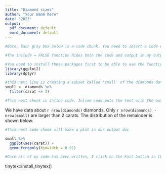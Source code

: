---
title: "Diamond sizes"
author: "Your Name here"
date: "2023"
output:
  pdf_document: default
  word_document: default
---

``` {r, echo = FALSE}
#Note, Each gray box below is a code chunk. You need to insert a code chunk and put your R code in it. By setting echo = FALSE. this comment and any code will not show in my output document. If it were TRUE, the comment and code would appear. 
```

```{r setup, include = FALSE}
#The include = FALSE function hides both the code and output in my output document

#You need to install these packages first to be able to use the functions within them. You can install them from the Tools tab or write a new code chunk: install.packages("package_name"). 
library(ggplot2)
library(dplyr)
```

```{r, include = FALSE}
#this next line is creating a subset called 'small' of the diamonds data
small <- diamonds %>% 
  filter(carat <= 2)
```

```{r, echo = FALSE}
#This next chunk is inline code. Inline code puts the text with the output of the function in my document.
```

We have data about `r nrow(diamonds)` diamonds. Only 
`r nrow(diamonds) - nrow(small)` are larger than
2 carats. The distribution of the remainder is shown
below:

``` {r, echo = FALSE}
#This next code chunk will make a plot in our output doc
```

```{r, echo = FALSE}
small %>% 
  ggplot(aes(carat)) + 
  geom_freqpoly(binwidth = 0.01)
```

```{r, echo = FALSE}
#Once all of my code has been written, I click on the Knit button in the tool bar above to produce my document.
```
tinytex::install_tinytex()